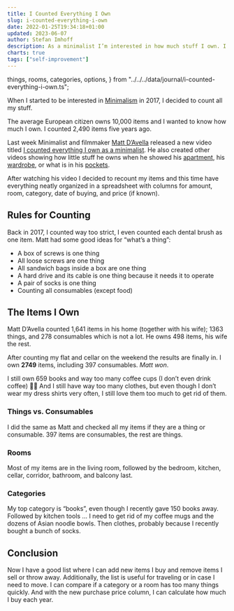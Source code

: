 ```yaml
---
title: I Counted Everything I Own
slug: i-counted-everything-i-own
date: 2022-01-25T19:34:18+01:00
updated: 2023-06-07
author: Stefan Imhoff
description: As a minimalist I’m interested in how much stuff I own. I counted all the things I own.
charts: true
tags: ["self-improvement"]
---
```


  things,
  rooms,
  categories,
  options,
} from "../../../data/journal/i-counted-everything-i-own.ts";

When I started to be interested in [Minimalism](/minimalism/) in 2017, I decided to count all my stuff.

The average European citizen owns 10,000 items and I wanted to know how much I own. I counted 2,490 items five years ago.

Last week Minimalist and filmmaker [Matt D’Avella](https://www.mattdavella.com/) released a new video titled [I counted everything I own as a minimalist](https://youtu.be/BB8o8-EdZY0). He also created other videos showing how little stuff he owns when he showed his [apartment](https://youtu.be/W2oU4bhaHqU), his [wardrobe](https://youtu.be/DSHsIOIhjJY), or what is in his [pockets](https://youtu.be/KZxI0-y3hew).

After watching his video I decided to recount my items and this time have everything neatly organized in a spreadsheet with columns for amount, room, category, date of buying, and price (if known).

## Rules for Counting

Back in 2017, I counted way too strict, I even counted each dental brush as one item. Matt had some good ideas for “what’s a thing”:

- A box of screws is one thing
- All loose screws are one thing
- All sandwich bags inside a box are one thing
- A hard drive and its cable is one thing because it needs it to operate
- A pair of socks is one thing
- Counting all consumables (except food)

## The Items I Own

Matt D’Avella counted 1,641 items in his home (together with his wife); 1363 things, and 278 consumables which is not a lot. He owns 498 items, his wife the rest.

After counting my flat and cellar on the weekend the results are finally in. I own **2749** items, including 397 consumables. _Matt won_.

I still own 659 books and way too many coffee cups (I don’t even drink coffee) 🤷‍♂️ And I still have way too many clothes, but even though I don’t wear my dress shirts very often, I still love them too much to get rid of them.

### Things vs. Consumables

I did the same as Matt and checked all my items if they are a thing or consumable. 397 items are consumables, the rest are things.

<Figure caption="Things vs. Consumables" size="wide">
  <DoughnutChart client:visible data={things} options={options} />
</Figure>

### Rooms

Most of my items are in the living room, followed by the bedroom, kitchen, cellar, corridor, bathroom, and balcony last.

<Figure caption="Rooms" size="wide">
  <DoughnutChart client:visible data={rooms} options={options} />
</Figure>

### Categories

My top category is “books”, even though I recently gave 150 books away. Followed by kitchen tools … I need to get rid of my coffee mugs and the dozens of Asian noodle bowls. Then clothes, probably because I recently bought a bunch of socks.

<Figure caption="Categories" size="wide">
  <DoughnutChart client:visible data={categories} options={options} />
</Figure>

## Conclusion

Now I have a good list where I can add new items I buy and remove items I sell or throw away. Additionally, the list is useful for traveling or in case I need to move. I can compare if a category or a room has too many things quickly. And with the new purchase price column, I can calculate how much I buy each year.
